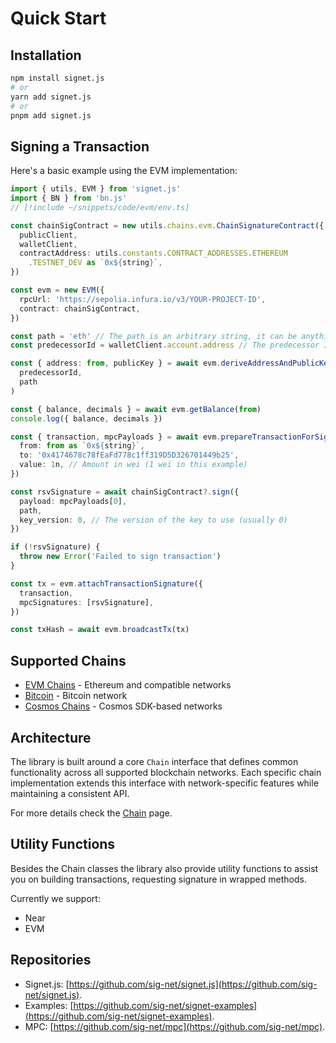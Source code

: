 # Quick Start

## Installation

```bash
npm install signet.js
# or
yarn add signet.js
# or
pnpm add signet.js
```

## Signing a Transaction

Here's a basic example using the EVM implementation:

```ts twoslash
import { utils, EVM } from 'signet.js'
import { BN } from 'bn.js'
// [!include ~/snippets/code/evm/env.ts]

const chainSigContract = new utils.chains.evm.ChainSignatureContract({
  publicClient,
  walletClient,
  contractAddress: utils.constants.CONTRACT_ADDRESSES.ETHEREUM
    .TESTNET_DEV as `0x${string}`,
})

const evm = new EVM({
  rpcUrl: 'https://sepolia.infura.io/v3/YOUR-PROJECT-ID',
  contract: chainSigContract,
})

const path = 'eth' // The path is an arbitrary string, it can be anything, each path will map to a different address/key
const predecessorId = walletClient.account.address // The predecessor ID is your wallet/contract address that will call the contract

const { address: from, publicKey } = await evm.deriveAddressAndPublicKey(
  predecessorId,
  path
)

const { balance, decimals } = await evm.getBalance(from)
console.log({ balance, decimals })

const { transaction, mpcPayloads } = await evm.prepareTransactionForSigning({
  from: from as `0x${string}`,
  to: '0x4174678c78fEaFd778c1ff319D5D326701449b25',
  value: 1n, // Amount in wei (1 wei in this example)
})

const rsvSignature = await chainSigContract?.sign({
  payload: mpcPayloads[0],
  path,
  key_version: 0, // The version of the key to use (usually 0)
})

if (!rsvSignature) {
  throw new Error('Failed to sign transaction')
}

const tx = evm.attachTransactionSignature({
  transaction,
  mpcSignatures: [rsvSignature],
})

const txHash = await evm.broadcastTx(tx)
```

## Supported Chains

- [EVM Chains](./chains/evm.mdx) - Ethereum and compatible networks
- [Bitcoin](./chains/bitcoin/bitcoin.mdx) - Bitcoin network
- [Cosmos Chains](./chains/cosmos.mdx) - Cosmos SDK-based networks

## Architecture

The library is built around a core `Chain` interface that defines common functionality across all supported blockchain networks. Each specific chain implementation extends this interface with network-specific features while maintaining a consistent API.

For more details check the [Chain](./chain.mdx) page.

## Utility Functions

Besides the Chain classes the library also provide utility functions to assist you on building transactions, requesting signature in wrapped methods.

Currently we support:

- Near
- EVM

## Repositories

- Signet.js: [https://github.com/sig-net/signet.js](https://github.com/sig-net/signet.js).
- Examples: [https://github.com/sig-net/signet-examples](https://github.com/sig-net/signet-examples).
- MPC: [https://github.com/sig-net/mpc](https://github.com/sig-net/mpc).
